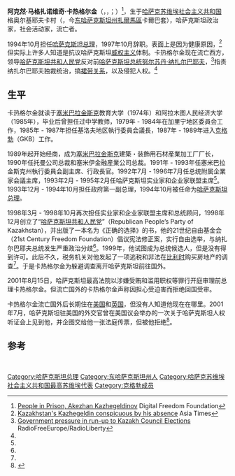'''阿克然·马格扎诺维奇·卡热格尔金'''（{{lang-en|Akezhan Kazhegeldin}}，{{lang-kz|Әкежан Мағжанұлы Қажыгелдин}}，{{lang-ru|Акежан Магжанович Кажегельдин}}；{{bd|1952年|3月27日||}}）<ref name=PROFILE>[http://unix.dfn.org/AkezhanKazhegeldin.shtml People in Prison, Akezhan Kazhegeldinov] {{webarchive|url=https://web.archive.org/web/20040608235102/http://unix.dfn.org/AkezhanKazhegeldin.shtml |date=2004-06-08 }} Digital Freedom Foundation</ref>，生于[[哈萨克苏维埃社会主义共和国|哈萨克苏维埃社会主义共和国]]格奥尔基耶夫卡村（{{lang-ru|Георгиевка}}，今[[东哈萨克斯坦州|东哈萨克斯坦州]][[扎爾馬區|扎爾馬區]]卡爾巴套），哈萨克斯坦政治家，社会活动家，流亡者。

1994年10月担任[[哈萨克斯坦总理|哈萨克斯坦总理]]，1997年10月辞职。表面上是因为健康原因，<ref name=ABSENCE>[http://www.atimes.com/c-asia/AI18Ag02.html Kazakhstan's Kazhegeldin conspicuous by his absence] {{Wayback|url=http://www.atimes.com/c-asia/AI18Ag02.html |date=20160407065316 }} Asia Times</ref>但实际上许多人知道是抗议哈萨克斯坦[[威权主义|威权主义]]体制。卡热格尔金现在流亡西方，领导[[哈萨克斯坦共和人民党|哈萨克斯坦共和人民党]]反对前[[哈萨克斯坦总统|哈萨克斯坦总统]][[努尔苏丹·纳扎尔巴耶夫|努尔苏丹·纳扎尔巴耶夫]]，<ref name=DEMOC>[https://web.archive.org/web/20070930043735/http://www.rferl.org/newsline/2003/09/5-NOT/not-190903.asp?po=y Government pressure in run-up to Kazakh Council Elections] RadioFreeEurope/RadioLiberty</ref>指责纳扎尔巴耶夫独裁统治，搞[[裙带关系|裙带关系]]，以及侵犯人权。<ref name=ABSENCE/>

==生平==
卡热格尔金就读于[[塞米巴拉金斯克|塞米巴拉金斯克]]教育大学（1974年）和阿拉木图人民经济大学（1985年），毕业后曾担任过中学教师，1979年 - 1984年在加里宁地区委員会工作，1985年 - 1987年担任基洛夫地区執行委員会議長，1987年 - 1989年进入[[克格勃|克格勃]]（GKB）工作。

1989年起开始经商，成为[[塞米巴拉金斯克|塞米巴拉金斯克]]建築・装飾用石材産業加工厂厂长，1990年任托曼公司总裁和塞米伊金融産業公司总裁。1991年 - 1993年任塞米巴拉金斯克州執行委員会副主席、行政長官。1992年7月 - 1996年7月任总统附属企業家会議主席，1993年2月 - 1995年2月任哈萨克斯坦实业家和企业家联盟主席<ref name=PROFILE/>。1993年12月 - 1994年10月担任政府第一副总理，1994年10月被任命为[[哈萨克斯坦总理|哈萨克斯坦总理]]。

1998年3月 - 1998年10月再次担任实业家和企业家联盟主席和总统顾问，1998年12月创立了“[[哈萨克斯坦共和人民党|哈萨克斯坦共和人民党]]”（Republican People’s Party of Kazakhstan），并出版了一本名为《正确的选择》的书，他的21世纪自由基金会（21st Century Freedom Foundation）倡议宪法修正案，实行自由选举，与纳扎尔巴耶夫总统发生严重政治分歧<ref name=PROFILE/>。1999年，他试图成为总统候选人，但是没有得到许可。此后不久，税务机关对他发起了一项逃税和非法在[[比利时|比利时]]购买房地产的调查<ref name=ABSENCE/>。于是卡热格尔金为躲避调查离开哈萨克斯坦前往国外。
 
2001年8月15日，哈萨克斯坦最高法院以涉嫌受贿和滥用职权等罪行开庭审理前总理卡热格尔金。但流亡国外的卡热格尔金声称因担心受迫害而拒绝回国受审。

卡热格尔金流亡国外后长期住在[[美国|美国]]和[[英国|英国]]，但没有人知道他现在在哪里。2001年7月，哈萨克斯坦驻美国的外交官曾在美国议会举办的一次关于哈萨克斯坦人权听证会上见到他，并企图交给他一张法庭传票，但被他拒绝<ref>{{cite web|url=http://www.changsha.cn/publish/gb/content/2001-08/16/content_47549.htm|title=哈萨克斯坦缺席审判前总理|publisher=长沙晚报|date=2001年8月16日|deadurl=yes|archiveurl=https://web.archive.org/web/20160304104325/http://www.changsha.cn/publish/gb/content/2001-08/16/content_47549.htm|archivedate=2016年3月4日|df=}}</ref>。
 
==参考==
{{reflist}}

{{start box}}
{{s-off}}
  {{Succession box
    | title  = {{flagicon|KAZ}} [[哈萨克斯坦总理|哈萨克斯坦总理]]
    | years  = 第2任：1994 - 1997
    | before = [[谢尔盖·捷列先科|谢尔盖·捷列先科]]
    | after  = [[努尔兰·巴尔金巴耶夫|努尔兰·巴尔金巴耶夫]]
  }}
{{end box}}

{{哈萨克斯坦总理}}

{{DEFAULTSORT:Kazhegeldinov, Akezhan}}
[[Category:哈萨克斯坦总理|Category:哈萨克斯坦总理]]
[[Category:东哈萨克斯坦州人|Category:东哈萨克斯坦州人]]
[[Category:哈萨克苏维埃社会主义共和国最高苏维埃代表|Category:哈萨克苏维埃社会主义共和国最高苏维埃代表]]
[[Category:克格勃成员|Category:克格勃成员]]